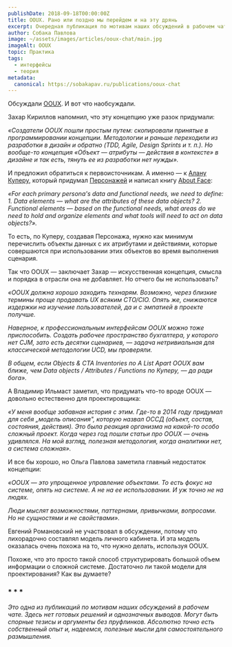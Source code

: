 ```yaml
---
publishDate: 2018-09-18T00:00:00Z
title: OOUX. Рано или поздно мы перейдем и на эту дрянь
excerpt: Очередная публикация по мотивам наших обсуждений в рабочем чате
author: Собака Павлова
image: ~/assets/images/articles/ooux-chat/main.jpg
imageAlt: OOUX
topic: Практика
tags:
  - интерфейсы
  - теория
metadata:
  canonical: https://sobakapav.ru/publications/ooux-chat
---
```



Обсуждали [OOUX](http://alistapart.com/article/ooux-a-foundation-for-interaction-design?source=post_page---------------------------). И вот что наобсуждали.

Захар Кириллов напомнил, что эту концепцию уже разок придумали:

_«Создатели OOUX пошли простым путем: скопировали принятые в программировании концепции. Методологии и раньше переходили из разработки в дизайн и обратно (TDD, Agile, Design Sprints и т. п.). Но вообще-то концепция «Объект — атрибуты — действия в контексте» в дизайне и так есть, тянуть ее из разработки нет нужды»._

И предложил обратиться к первоисточникам. А именно — к [Алану Куперу](https://en.wikipedia.org/wiki/Alan_Cooper), который придумал [Персонажей](https://medium.com/@yuliyayu/%D0%BC%D0%B5%D1%82%D0%BE%D0%B4-%D0%BF%D0%B5%D1%80%D1%81%D0%BE%D0%BD%D0%B0%D0%B6%D0%B0-%D0%BE%D0%BF%D0%B8%D1%81%D0%B0%D0%BD%D0%B8%D0%B5-%D0%B8%D0%BD%D1%81%D1%82%D1%80%D1%83%D0%BC%D0%B5%D0%BD%D1%82%D0%B0-722687a33161) и написал книгу [About Face](https://www.amazon.com/About-Face-Essentials-Interface-Design/dp/1568843224):

_«For each primary persona's data and functional needs, we need to define:_
_1. Data elements — what are the attributes of these data objects?_
_2. Functional elements — based on the functional needs, what areas do we need to hold and organize elements and what tools will need to act on data objects?»._

То есть, по Куперу, создавая Персонажа, нужно как минимум перечислить объекты данных с их атрибутами и действиями, которые совершаются при использовании этих объектов во время выполнения сценария.

Так что OOUX — заключает Захар — искусственная концепция, смысла и порядка в отрасли она не добавляет. Но отчего бы не использовать?

_«OOUX должна хорошо заходить технарям. Возможно, через близкие термины проще продавать UX всяким CTO/CIO. Опять же, снижаются издержки на изучение пользователей, да и с эмпатией в проекте получше._

_Наверное, к профессиональным интерфейсам OOUX можно тоже приспособить. Создать рабочее пространство бухгалтера, у которого нет CJM, зато есть десятки сценариев, — задача нетривиальная для классической методологии UCD, мы проверяли._

_В общем, если Objects & CTA Inventories по A List Apart OOUX вам ближе, чем Data objects / Attributes / Functions по Куперу, — да ради бога»._

А Владимир Ильмаст заметил, что придумать что-то вроде OOUX — довольно естественно для проектировщика:

_«У меня вообще забавная история с этим. Где-то в 2014 году придумал для себя „модель описания", которую назвал ОССД (объект, состав, состояния, действия). Это была реакция организма на какой-то особо сложный проект. Когда через год пошли статьи про OOUX — очень удивлялся. На мой взгляд, полезная методология, когда аналитики нет, а система сложная»._

И все бы хорошо, но Ольга Павлова заметила главный недостаток концепции:

_«OOUX — это упрощенное управление объектами. То есть фокус на системе, опять на системе. А не на ее использовании. И уж точно не на людях._

_Люди мыслят возможностями, паттернами, привычками, вопросами. Но не сущностями и не свойствами»._

Евгений Романовский не участвовал в обсуждении, потому что лихорадочно составлял модель личного кабинета. И эта модель оказалась очень похожа на то, что нужно делать, используя OOUX.

Похоже, что это просто такой способ структурировать большой объем информации о сложной системе. Достаточно ли такой модели для проектирования? Как вы думаете?

### * * *

_Это одна из публикаций по мотивам наших обсуждений в рабочем чате. Здесь нет готовых решений и однозначных выводов. Могут быть спорные тезисы и аргументы без пруфлинков. Абсолютно точно есть собственный опыт и, надеемся, полезные мысли для самостоятельного размышления._
